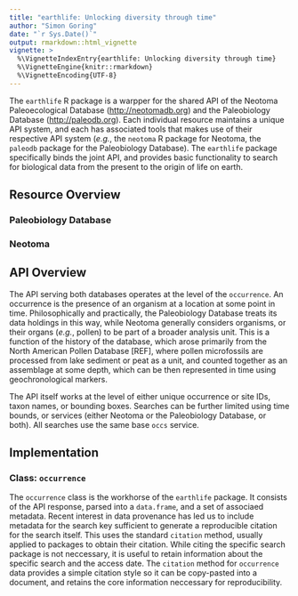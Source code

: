 ```yaml
---
title: "earthlife: Unlocking diversity through time"
author: "Simon Goring"
date: "`r Sys.Date()`"
output: rmarkdown::html_vignette
vignette: >
  %\VignetteIndexEntry{earthlife: Unlocking diversity through time}
  %\VignetteEngine{knitr::rmarkdown}
  %\VignetteEncoding{UTF-8}
---
```


The `earthlife` R package is a warpper for the shared API of the Neotoma Paleoecological Database ([http://neotomadb.org]()) and the Paleobiology Database ([http://paleodb.org]()).  Each individual resource maintains a unique API system, and each has associated tools that makes use of their respective API system (*e.g.*, the `neotoma` R package for Neotoma, the `paleodb` package for the Paleobiology Database).  The `earthlife` package specifically binds the joint API, and provides basic functionality to search for biological data from the present to the origin of life on earth.

## Resource Overview

### Paleobiology Database

### Neotoma

## API Overview

The API serving both databases operates at the level of the `occurrence`.  An occurrence is the presence of an organism at a location at some point in time.  Philosophically and practically, the Paleobiology Database treats its data holdings in this way, while Neotoma generally considers organisms, or their organs (*e.g.*, pollen) to be part of a broader analysis unit.  This is a function of the history of the database, which arose primarily from the North American Pollen Database [REF], where pollen microfossils are processed from lake sediment or peat as a unit, and counted together as an assemblage at some depth, which can be then represented in time using geochronological markers.

The API itself works at the level of either unique occurrence or site IDs, taxon names, or bounding boxes.  Searches can be further limited using time bounds, or services (either Neotoma or the Paleobiology Database, or both).  All searches use the same base `occs` service.

## Implementation

### Class: `occurrence`

The `occurrence` class is the workhorse of the `earthlife` package.  It consists of the API response, parsed into a `data.frame`, and a set of associaed metadata.  Recent interest in data provenance has led us to include metadata for the search key sufficient to generate a reproducible citation for the search itself.  This uses the standard `citation` method, usually applied to packages to obtain their citation. While citing the specific search package is not neccessary, it is useful to retain information about the specific search and the access date.  The `citation` method for `occurrence` data provides a simple citation style so it can be copy-pasted into a document, and retains the core information neccessary for reproducibility.

